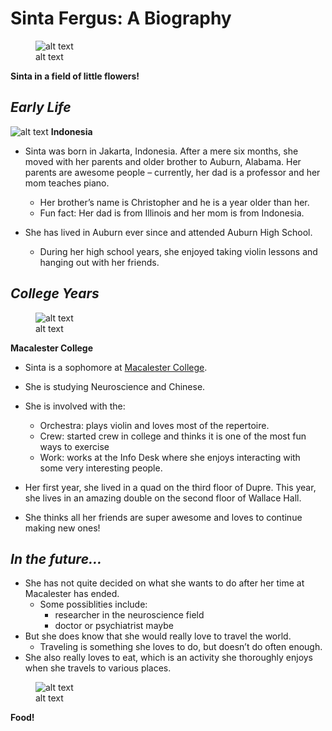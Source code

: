 Sinta Fergus: A Biography
========================

![alt text](https://fbcdn-sphotos-f-a.akamaihd.net/hphotos-ak-ash4/389760_3505135019490_583362382_n.jpg)

**Sinta in a field of little flowers!**

## *Early Life*

![alt text](http://images.nationalgeographic.com/wpf/media-live/photos/000/351/cache/boat-lake-indonesia_35183_990x742.jpg)
**Indonesia**

* Sinta was born in Jakarta, Indonesia. After a mere six months, she moved with her parents and older brother to Auburn, Alabama. Her parents are awesome people -- currently, her dad is a professor and her mom teaches piano.

    * Her brother's name is Christopher and he is a year older than her.
    * Fun fact: Her dad is from Illinois and her mom is from Indonesia.
    
* She has lived in Auburn ever since and attended Auburn High School.
    * During her high school years, she enjoyed taking violin lessons and hanging out with her friends.

## *College Years*

![alt text](http://saintpaulalmanac.org/wp-content/uploads/2012/04/macalester-615x227.jpg)

**Macalester College**

* Sinta is a sophomore at [Macalester College](www.macalester.edu).

* She is studying Neuroscience and Chinese.

* She is involved with the:
    * Orchestra: plays violin and loves most of the repertoire. 
    * Crew: started crew in college and thinks it is one of the most fun ways to exercise
    * Work: works at the Info Desk where she enjoys interacting with some very interesting people.
    
* Her first year, she lived in a quad on the third floor of Dupre. This year, she lives in an amazing double on the second floor of Wallace Hall.

* She thinks all her friends are super awesome and loves to continue making new ones!

## *In the future...*
* She has not quite decided on what she wants to do after her time at Macalester has ended. 
    * Some possiblities include:
        * researcher in the neuroscience field
        * doctor or psychiatrist maybe
        
* But she does know that she would really love to travel the world. 
    * Traveling is something she loves to do, but doesn't do often enough.
    
* She also really loves to eat, which is an activity she thoroughly enjoys when she travels to various places.

![alt text](http://chf.chefthisup.com/posts/60820_802647327_l.jpg)

**Food!**
  

